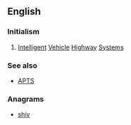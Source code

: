 ==English==

===Initialism===
{{rfc-header|Initialism}}
{{head|en|initialism}}

# {{context|transport|lang=en}} [[intelligent|Intelligent]] [[vehicle|Vehicle]] [[highway|Highway]] [[systems|Systems]]

===See also===
* [[APTS]]

===Anagrams===
* [[shiv#English|shiv]]